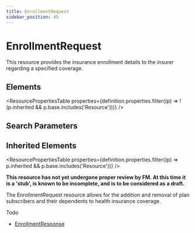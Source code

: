 ```yaml
---
title: EnrollmentRequest
sidebar_position: 45
---
```



# EnrollmentRequest

This resource provides the insurance enrollment details to the insurer regarding a specified coverage.

<Tabs queryString="section">
  <TabItem value="schema" label="Schema" default>

## Elements

<ResourcePropertiesTable
  properties={definition.properties.filter((p) => !(p.inherited && p.base.includes('Resource')))}
/>

## Search Parameters

<SearchParamsTable searchParams={definition.searchParameters} />

## Inherited Elements

<ResourcePropertiesTable properties={definition.properties.filter((p) => p.inherited && p.base.includes('Resource'))} />

  </TabItem>
  <TabItem value="usage" label="Usage">
<div> <a name="scope"></a> <p><b>This resource has not yet undergone proper review by FM. At this time it is a 'stub', is known to be incomplete, and is to be considered as a draft.</b></p> <p> The <Link to="/docs/api/fhir/resources/enrollmentrequest">EnrollmentRequest</Link> resource allows for the addition and removal of plan subscribers and their  dependents to health insurance coverage. </p> <p> Todo    </p> </div>
  </TabItem>

  <TabItem value="referencedBy" label="Referenced By">
<ul><li><a href="/docs/api/fhir/resources/enrollmentresponse">EnrollmentResponse</a></li></ul>
  </TabItem>
</Tabs>
